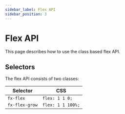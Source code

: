 ```yaml
---
sidebar_label: Flex API
sidebar_position: 3
---
```


# Flex API

This page describes how to use the class based flex API.

## Selectors

The flex API consists of two classes:

| Selector            | CSS               |
|---------------------|-------------------|
| `fx-flex`      | `flex: 1 1 0;`    |
| `fx-flex-grow` | `flex: 1 1 100%;` |